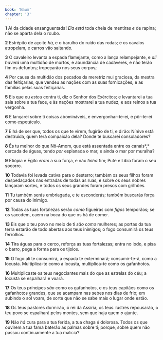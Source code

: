 ```yaml
---
book: 'Naum'
chapter: '3'
---
```


**1** AI da cidade ensanguentada! _Ela está_ toda cheia de mentiras _e_ de rapina; não se aparta dela o roubo.

**2** Estrépito de açoite _há,_ e o barulho do ruído das rodas; e os cavalos atropelam, e carros vão saltando.

**3** O cavaleiro levanta a espada flamejante, como a lança relampejante, e _ali haverá_ uma multidão de mortos, e abundância de cadáveres, e não terão fim os defuntos; tropeçarão nos seus corpos;

**4** Por causa da multidão dos pecados da meretriz mui graciosa, da mestra das feitiçarias, que vendeu as nações com as suas fornicações, e as famílias pelas suas feitiçarias.

**5** Eis que eu _estou_ contra ti, diz o Senhor dos Exércitos; e levantarei a tua saia sobre a tua face, e às nações mostrarei a tua nudez, e aos reinos a tua vergonha.

**6** E lançarei sobre ti coisas abomináveis, e envergonhar-te-ei, e pôr-te-ei como espetáculo.

**7** E há de ser que, todos os que te virem, fugirão de ti, e dirão: Nínive está destruída, quem terá compaixão dela? Donde te buscarei consoladores?

**8** És tu melhor do que Nô-Amom, que está assentada entre os canais*,* cercada de águas, tendo _por_ esplanada o mar, e ainda o mar por muralha?

**9** Etiópia e Egito _eram_ a sua força, e não _tinha_ fim; Pute e Líbia foram o seu socorro.

**10** Todavia foi levada cativa para o desterro; também os seus filhos foram despedaçados nas entradas de todas as ruas, e sobre os seus nobres lançaram sortes, e todos os seus grandes foram presos com grilhões.

**11** Tu também serás embriagada, e te esconderás; também buscarás força por causa do inimigo.

**12** Todas as tuas fortalezas serão _como_ figueiras com _figos_ temporãos; se os sacodem, caem na boca do que os há de comer.

**13** Eis que o teu povo no meio de ti _são como_ mulheres; as portas da tua terra estarão de todo abertas aos teus inimigos; o fogo consumirá os teus ferrolhos.

**14** Tira águas para o cerco, reforça as tuas fortalezas; entra no lodo, e pisa o barro, pega a forma para os tijolos.

**15** O fogo ali te consumirá, a espada te exterminará; consumir-te-á, como a locusta. Multiplica-te como a locusta, multiplica-te como os gafanhotos.

**16** Multiplicaste os teus negociantes mais do que as estrelas do céu; a locusta se espalhará e voará.

**17** Os teus príncipes _são_ como os gafanhotos, e os teus capitães como os gafanhotos grandes, que se acampam nas sebes nos dias de frio; em subindo o sol voam, de sorte que não se sabe mais o lugar onde estão.

**18** Os teus pastores dormirão, ó rei da Assíria, os teus ilustres repousarão, o teu povo se espalhará pelos montes, sem que haja quem _o_ ajunte.

**19** Não _há_ cura para a tua ferida, a tua chaga é dolorosa. Todos os que ouvirem a tua fama baterão as palmas sobre ti; porque, sobre quem não passou continuamente a tua malícia?
